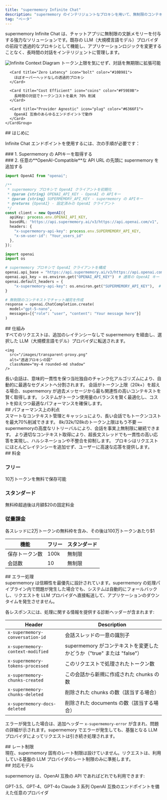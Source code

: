 ```yaml
---
title: "supermemory Infinite Chat"
description: "supermemory のインテリジェントなプロキシを用いて、無制限のコンテキストを持つチャットアプリケーションを構築する"
tag: "ベータ"
---
```



supermemory Infinite Chat は、チャットアプリに無制限の文脈メモリーを付与する強力なソリューションです。既存の LLM（大規模言語モデル）プロバイダの前段で透過的なプロキシとして機能し、アプリケーションロジックを変更することなく、長時間の対話をインテリジェントに管理します。

<img src="/images/infinite-context.png" alt="Infinite Context Diagram" className="rounded-lg shadow-lg" />

<Tabs>
  <Tab title="Key Features">
    <CardGroup cols={2}>
      <Card title="Unlimited Context" icon="infinity" color="#4F46E5">
        トークン上限を気にせず、対話を無期限に拡張可能
      </Card>

      <Card title="Zero Latency" icon="bolt" color="#10B981">
        ほぼオーバーヘッドなしの透過的プロキシ
      </Card>

      <Card title="Cost Efficient" icon="coins" color="#F59E0B">
        長時間の対話でトークンコストを最大 70% 削減
      </Card>

      <Card title="Provider Agnostic" icon="plug" color="#6366F1">
        OpenAI 互換のあらゆるエンドポイントで動作
      </Card>
    </CardGroup>
  </Tab>
</Tabs>


<div id="getting-started">
  ## はじめに
</div>

Infinite Chat エンドポイントを使用するには、次の手順が必要です：

<div id="1-get-a-supermemory-api-key">
  ### 1. Supermemory の APIキーを取得する
</div>

<GettingAPIKey />

<div id="2-add-supermemory-in-front-of-any-openai-compatible-api-url">
  ### 2. 任意の**OpenAI-Compatible**な API URL の先頭に supermemory を追加する
</div>

<CodeGroup>

```typescript Typescript
import OpenAI from "openai";

/**
 * supermemory プロキシで OpenAI クライアントを初期化
 * @param {string} OPENAI_API_KEY - OpenAI の APIキー
 * @param {string} SUPERMEMORY_API_KEY - supermemory の APIキー
 * @returns {OpenAI} - 設定済みの OpenAI クライアント
 */
const client = new OpenAI({
  apiKey: process.env.OPENAI_API_KEY,
  baseURL: "https://api.supermemory.ai/v3/https://api.openai.com/v1",
  headers: {
    "x-supermemory-api-key": process.env.SUPERMEMORY_API_KEY,
    "x-sm-user-id": "Your_users_id"
  },
});
```

```python Python
import openai
import os

# supermemory プロキシで OpenAI クライアントを構成
openai.api_base = "https://api.supermemory.ai/v3/https://api.openai.com/v1"
openai.api_key = os.environ.get("OPENAI_API_KEY")  # 通常の OpenAI キー
openai.default_headers = {
    "x-supermemory-api-key": os.environ.get("SUPERMEMORY_API_KEY"),  # supermemory のキー
}

# 無制限のコンテキストでチャット補完を作成
response = openai.ChatCompletion.create(
  model="gpt-5-nano",
  messages=[{"role": "user", "content": "Your message here"}]
)
```

</CodeGroup>

<div id="how-it-works">
  ## 仕組み
</div>

<Steps>
  <Step title="透過プロキシ">
    すべてのリクエストは、追加のレイテンシーなしで supermemory を経由し、選択した LLM（大規模言語モデル）プロバイダに転送されます。

    <img
      src="/images/transparent-proxy.png"
      alt="透過プロキシの図"
      className="my-4 rounded-md shadow"
    />
  </Step>
  <Step title="インテリジェントなチャンク化（分割処理）">
    長い会話は、意味的一貫性を保つ当社独自のチャンク化アルゴリズムにより、自動的に最適なセグメントへ分割されます。
  </Step>
  <Step title="スマートリトリーバル">
    会話がトークン上限（20k+）を超える場合、supermemory が過去メッセージから最も関連性の高いコンテキストを賢く取得します。
  </Step>
  <Step title="自動トークン管理">
    システムがトークン使用量のバランスを賢く最適化し、コストを抑えつつ最適なパフォーマンスを確保します。
  </Step>
</Steps>

<div id="performance-benefits">
  ## パフォーマンス上の利点
</div>

<Accordion title="トークン使用量の削減" defaultOpen icon="coins">
  スマートなコンテキスト管理とキャッシュにより、長い会話でもトークンコストを最大70%削減できます。
</Accordion>

<Accordion title="無制限のコンテキスト" icon="infinity">
  8k/32k/128kのトークン上限はもう不要 — supermemoryの高度なリトリーバルにより、会話を事実上無制限に継続できます。
</Accordion>

<Accordion title="応答品質の向上" icon="sparkles">
  より適切なコンテキスト取得により、超長文スレッドでも一貫性の高い応答を実現し、ハルシネーションや不整合を抑制します。
</Accordion>

<Accordion title="パフォーマンス低下ゼロ" icon="bolt">
  プロキシはリクエストにほとんどレイテンシーを追加せず、ユーザーに高速な応答を提供します。
</Accordion>

<div id="pricing">
  ## 料金
</div>

<Tabs>
  <Tab title="プラン">
    <div className="mt-4">
      <div className="grid grid-cols-1 md:grid-cols-3 gap-4">
        <div className="p-4 border rounded-lg">
          <h3 className="text-lg font-bold">フリー</h3>
          <p className="text-sm text-gray-600 dark:text-gray-300">10万トークンを無料で保存可能</p>
        </div>
        <div className="p-4 border rounded-lg">
          <h3 className="text-lg font-bold">スタンダード</h3>
          <p className="text-sm text-gray-600 dark:text-gray-300">無料枠超過後は月額$20の固定料金</p>
        </div>
        <div className="p-4 border rounded-lg">
          <h3 className="text-lg font-bold">従量課金</h3>
          <p className="text-sm text-gray-600 dark:text-gray-300">各スレッドに2万トークンの無料枠を含み、その後は100万トークンあたり$1</p>
        </div>
      </div>
    </div>
  </Tab>
  <Tab title="比較">
    <div className="mt-4">
      <table className="min-w-full divide-y divide-gray-200">
        <thead>
          <tr>
            <th className="px-6 py-3 text-left text-xs font-medium text-gray-500 uppercase tracking-wider">
              機能
            </th>
            <th className="px-6 py-3 text-left text-xs font-medium text-gray-500 uppercase tracking-wider">
              フリー
            </th>
            <th className="px-6 py-3 text-left text-xs font-medium text-gray-500 uppercase tracking-wider">
              スタンダード
            </th>
          </tr>
        </thead>
        <tbody className="divide-y divide-gray-200">
          <tr>
            <td className="px-6 py-4 whitespace-nowrap text-sm">
              保存トークン数
            </td>
            <td className="px-6 py-4 whitespace-nowrap text-sm">
              100k
            </td>
            <td className="px-6 py-4 whitespace-nowrap text-sm">
              無制限
            </td>
          </tr>
          <tr>
            <td className="px-6 py-4 whitespace-nowrap text-sm">
              会話数
            </td>
            <td className="px-6 py-4 whitespace-nowrap text-sm">
              10
            </td>
            <td className="px-6 py-4 whitespace-nowrap text-sm">
              無制限
            </td>
          </tr>
        </tbody>
      </table>
    </div>
  </Tab>
</Tabs>

<div id="error-handling">
  ## エラー処理
</div>

<Note>
  supermemory は信頼性を最優先に設計されています。supermemory の処理パイプライン内で問題が発生した場合でも、システムは自動的にフォールバックし、リクエストを LLM プロバイダへ直接転送して、アプリケーションのダウンタイムを発生させません。
</Note>

各レスポンスには、処理に関する情報を提供する診断ヘッダーが含まれます:

| Header                           | Description                                                                 |
| -------------------------------- | --------------------------------------------------------------------------- |
| `x-supermemory-conversation-id`  | 会話スレッドの一意の識別子                                                  |
| `x-supermemory-context-modified` | supermemory がコンテキストを変更したかどうか（"true" または "false"）        |
| `x-supermemory-tokens-processed` | このリクエストで処理されたトークン数                                         |
| `x-supermemory-chunks-created`   | この会話から新規に作成された chunks の数                                     |
| `x-supermemory-chunks-deleted`   | 削除された chunks の数（該当する場合）                                       |
| `x-supermemory-docs-deleted`     | 削除された documents の数（該当する場合）                                    |

エラーが発生した場合は、追加ヘッダー `x-supermemory-error` が含まれ、問題の詳細が示されます。supermemory でエラーが発生しても、基盤となる LLM プロバイダによってリクエストは引き続き処理されます。

<div id="rate-limiting">
  ## レート制限
</div>

<Info>
  現在、supermemory 固有のレート制限は設けていません。リクエストは、利用している基盤の LLM プロバイダのレート制限のみに準拠します。
</Info>

<div id="supported-models">
  ## 対応モデル
</div>

supermemory は、OpenAI 互換の API であればどれでも利用できます:

<CardGroup cols={3}>
  <Card title="OpenAI" icon="openai">
    GPT-3.5、GPT-4、GPT-4o
  </Card>
  <Card title="Anthropic" icon="user-astronaut">
    Claude 3 系列
  </Card>
  <Card title="Other Providers" icon="plug">
    OpenAI 互換のエンドポイントを備えた任意のプロバイダ
  </Card>
</CardGroup>